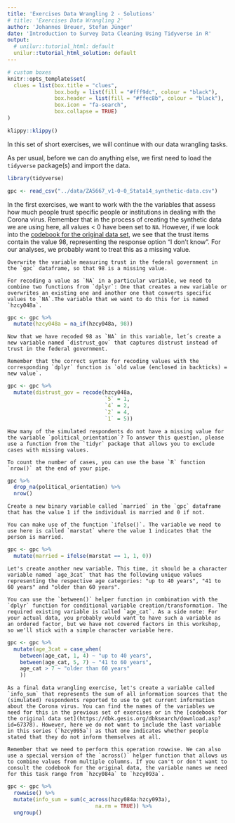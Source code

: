 ```yaml
---
title: 'Exercises Data Wrangling 2 - Solutions'
# title: 'Exercises Data Wrangling 2'
author: 'Johannes Breuer, Stefan Jünger'
date: 'Introduction to Survey Data Cleaning Using Tidyverse in R'
output:
  # unilur::tutorial_html: default
  unilur::tutorial_html_solution: default
---
```


```r
# custom boxes
knitr::opts_template$set(
  clues = list(box.title = "clues",
               box.body = list(fill = "#fff9dc", colour = "black"),
               box.header = list(fill = "#ffec8b", colour = "black"),
               box.icon = "fa-search",
               box.collapse = TRUE)
)
```

```r
klippy::klippy()
```

In this set of short exercises, we will continue with our data wrangling tasks.

As per usual, before we can do anything else, we first need to load the `tidyverse` package(s) and import the data.

```r
library(tidyverse)

gpc <- read_csv("../data/ZA5667_v1-0-0_Stata14_synthetic-data.csv")
```

In the first exercises, we want to work with the the variables that assess how much people trust specific people or institutions in dealing with the Corona virus. Remember that in the process of creating the synthetic data we are using here, all values < 0 have been set to `NA`. However, if we look into the [codebook for the original data set](https://dbk.gesis.org/dbksearch/download.asp?id=67378), we see that the trust items contain the value 98, representing the response option "I don't know". For our analyses, we probably want to treat this as a missing value.

```block
Overwrite the variable measuring trust in the federal government in the `gpc` dataframe, so that 98 is a missing value.
```

```block
For recoding a value as `NA` in a particular variable, we need to combine two functions from `dplyr`: One that creates a new variable or overwrites an existing one and another one that converts specific values to `NA`.The variable that we want to do this for is named `hzcy048a`.
```

```r
gpc <- gpc %>% 
  mutate(hzcy048a = na_if(hzcy048a, 98))
```

```block
Now that we have recoded 98 as `NA` in this variable, let´s create a new variable named `distrust_gov` that captures distrust instead of trust in the federal government.  
```

```block
Remember that the correct syntax for recoding values with the corresponding `dplyr` function is `old value (enclosed in backticks) = new value`.
```

```r
gpc <- gpc %>% 
  mutate(distrust_gov = recode(hzcy048a,
                               `5` = 1,
                               `4` = 2,
                               `2` = 4,
                               `1` = 5))
```

```block
How many of the simulated respondents do not have a missing value for the variable `political_orientation`? To answer this question, please use a function from the `tidyr` package that allows you to exclude cases with missing values.
```

```block
To count the number of cases, you can use the base `R` function `nrow()` at the end of your pipe.
```

```r
gpc %>% 
  drop_na(political_orientation) %>% 
  nrow()
```

```block
Create a new binary variable called `married` in the `gpc` dataframe that has the value 1 if the individual is married and 0 if not. 
```

```block
You can make use of the function `ifelse()`. The variable we need to use here is called `marstat` where the value 1 indicates that the person is married.
```

```r
gpc <- gpc %>% 
  mutate(married = ifelse(marstat == 1, 1, 0))
```

```block
Let's create another new variable. This time, it should be a character variable named `age_3cat` that has the following unique values representing the respective age categories: "up to 40 years", "41 to 60 years" and "older than 60 years".
```

```block
You can use the `between()` helper function in combination with the `dplyr` function for conditional variable creation/transformation. The required existing variable is called `age_cat`. As a side note: For your actual data, you probably would want to have such a variable as an ordered factor, but we have not covered factors in this workshop, so we'll stick with a simple character variable here.
```

```r
gpc <- gpc %>% 
  mutate(age_3cat = case_when(
    between(age_cat, 1, 4) ~ "up to 40 years",
    between(age_cat, 5, 7) ~ "41 to 60 years",
    age_cat > 7 ~ "older than 60 years"
    ))
```

```block
As a final data wrangling exercise, let's create a variable called `info_sum` that represents the sum of all information sources that the (simulated) respondents reported to use to get current information about the Corona virus. You can find the names of the variables we need for this in the previous set of exercises or in the [codebook for the original data set](https://dbk.gesis.org/dbksearch/download.asp?id=67378). However, here we do not want to include the last variable in this series (`hzcy095a`) as that one indicates whether people stated that they do not inform themselves at all.
```

```block
Remember that we need to perform this operation rowwise. We can also use a special version of the `across()` helper function that allows us to combine values from multiple columns. If you can't or don't want to consult the codebook for the original data, the variable names we need for this task range from `hzcy084a` to `hzcy093a`.
```

```r
gpc <- gpc %>% 
  rowwise() %>%
  mutate(info_sum = sum(c_across(hzcy084a:hzcy093a),
                            na.rm = TRUE)) %>% 
  ungroup()
```